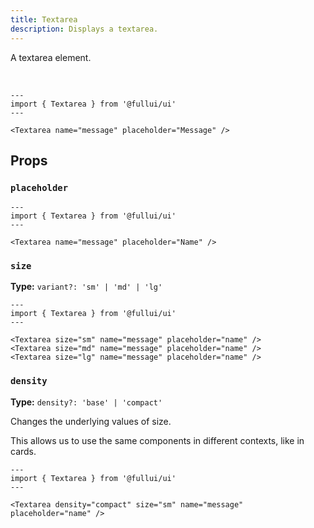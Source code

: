 ```yaml
---
title: Textarea
description: Displays a textarea.
---
```


A textarea element.

<br/>

```astro live
---
import { Textarea } from '@fullui/ui'
---

<Textarea name="message" placeholder="Message" />
```

## Props
### `placeholder`
```astro live
---
import { Textarea } from '@fullui/ui'
---

<Textarea name="message" placeholder="Name" />
```

### `size`
**Type:** `variant?: 'sm' | 'md' | 'lg'`
```astro live
---
import { Textarea } from '@fullui/ui'
---

<Textarea size="sm" name="message" placeholder="name" />
<Textarea size="md" name="message" placeholder="name" />
<Textarea size="lg" name="message" placeholder="name" />
```

### `density`
**Type:** `density?: 'base' | 'compact'`

Changes the underlying values of size.

This allows us to use the same components in different contexts, like in cards.

```astro live
---
import { Textarea } from '@fullui/ui'
---

<Textarea density="compact" size="sm" name="message" placeholder="name" />
```

<Theming/>